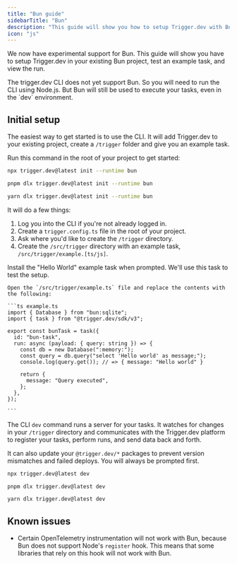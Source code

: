 ```yaml
---
title: "Bun guide"
sidebarTitle: "Bun"
description: "This guide will show you how to setup Trigger.dev with Bun"
icon: "js"
---
```



We now have experimental support for Bun. This guide will show you have to setup Trigger.dev in your existing Bun project, test an example task, and view the run.

<Warn>
  The trigger.dev CLI does not yet support Bun. So you will need to run the CLI using Node.js. But
  Bun will still be used to execute your tasks, even in the `dev` environment.
</Warn>

<Prerequisites framework="Bun" />

## Initial setup

<Steps>
  <Step title="Run the CLI `init` command">

The easiest way to get started is to use the CLI. It will add Trigger.dev to your existing project, create a `/trigger` folder and give you an example task.

Run this command in the root of your project to get started:

<CodeGroup>

```bash npm
npx trigger.dev@latest init --runtime bun
```

```bash pnpm
pnpm dlx trigger.dev@latest init --runtime bun
```

```bash yarn
yarn dlx trigger.dev@latest init --runtime bun
```

</CodeGroup>

It will do a few things:

1. Log you into the CLI if you're not already logged in.
2. Create a `trigger.config.ts` file in the root of your project.
3. Ask where you'd like to create the `/trigger` directory.
4. Create the `/src/trigger` directory with an example task, `/src/trigger/example.[ts/js]`.

Install the "Hello World" example task when prompted. We'll use this task to test the setup.

</Step>

  <Step title="Update example.ts to use Bun">

    Open the `/src/trigger/example.ts` file and replace the contents with the following:

    ```ts example.ts
    import { Database } from "bun:sqlite";
    import { task } from "@trigger.dev/sdk/v3";

    export const bunTask = task({
      id: "bun-task",
      run: async (payload: { query: string }) => {
        const db = new Database(":memory:");
        const query = db.query("select 'Hello world' as message;");
        console.log(query.get()); // => { message: "Hello world" }

        return {
          message: "Query executed",
        };
      },
    });

    ```

  </Step>

  <Step title="Run the CLI `dev` command">

The CLI `dev` command runs a server for your tasks. It watches for changes in your `/trigger` directory and communicates with the Trigger.dev platform to register your tasks, perform runs, and send data back and forth.

It can also update your `@trigger.dev/*` packages to prevent version mismatches and failed deploys. You will always be prompted first.

<CodeGroup>

```bash npm
npx trigger.dev@latest dev
```

```bash pnpm
pnpm dlx trigger.dev@latest dev
```

```bash yarn
yarn dlx trigger.dev@latest dev
```

</CodeGroup>

</Step>

<CliRunTestStep />
<CliViewRunStep />

</Steps>

## Known issues

- Certain OpenTelemetry instrumentation will not work with Bun, because Bun does not support Node's `register` hook. This means that some libraries that rely on this hook will not work with Bun.
